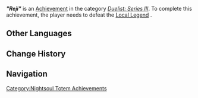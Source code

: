 {{Achievement Infobox
|title        = "Reji"
|id           = 82288
|order id     = 2288
|category     = Duelist: Series III
|description  = Defeat Local Legend: Reji.
|requirements = 
|primogems    = 5
|tracking     = 
|topic        = Local Legend;Tatankasaurus Warrior: Spiritlight Chaser
|quest        = 
|hidden       = 
|set          = "Reji" (Achievement)
|tier         = 1
|tiers_total  = 3
}}
'''''"Reji"''''' is an [[Achievement]] in the category ''[[Duelist: Series III]]''. To complete this achievement, the player needs to defeat the [[Local Legend]] {{Enemy|Tatankasaurus Warrior: Spiritlight Chaser|text=Reji &mdash; Launch  and Leap}}.
<!--
==Gameplay Notes==
<gallery>
Achievement Reji Location.png|Map Location
Achievement Reji Location Context.png|Location Context
</gallery>
-->
==Other Languages==
{{Transclude|"Reji" (Achievement)|Other Languages}}

==Change History==
{{Change History|5.5}}

==Navigation==
{{Achievement Navbox}}
[[Category:Nightsoul Totem Achievements]]